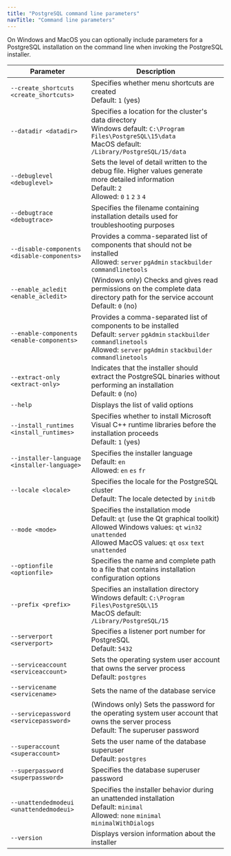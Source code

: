 ```yaml
---
title: "PostgreSQL command line parameters"
navTitle: "Command line parameters"
---
```


On Windows and MacOS you can optionally include parameters for a PostgreSQL installation on the command line when invoking the PostgreSQL installer.

| Parameter                                   | Description |
| ------------------------------------------- | ----------- |
| `--create_shortcuts <create_shortcuts>`     | Specifies whether menu shortcuts are created <br />Default: `1` (yes) |
| `--datadir <datadir>`                       | Specifies a location for the cluster's data directory <br />Windows default: `C:\Program Files\PostgreSQL\15\data`<br />MacOS default: `/Library/PostgreSQL/15/data`|
| `--debuglevel <debuglevel>`                 | Sets the level of detail written to the debug file. Higher values generate more detailed information<br />Default: `2`<br />Allowed: `0` `1` `2` `3` `4` |
| `--debugtrace <debugtrace>`                 | Specifies the filename containing installation details used for troubleshooting purposes |
| `--disable-components <disable-components>` | Provides a comma-separated list of components that should not be installed<br /> Allowed: `server` `pgAdmin` `stackbuilder` `commandlinetools` | 
| `--enable_acledit <enable_acledit>`         | (Windows only) Checks and gives read permissions on the complete data directory path for the service account <br />Default: `0` (no) |
| `--enable-components <enable-components>`   | Provides a comma-separated list of components to be installed<br />Default: `server` `pgAdmin` `stackbuilder` `commandlinetools`<br />Allowed: `server` `pgAdmin` `stackbuilder` `commandlinetools` |
| `--extract-only <extract-only>`             | Indicates that the installer should extract the PostgreSQL binaries without performing an installation<br />Default: `0` (no) |
| `--help`                                    | Displays the list of valid options |
| `--install_runtimes <install_runtimes>`     | Specifies whether to install Microsoft Visual C++ runtime libraries before the installation proceeds<br />Default: `1` (yes) |
| `--installer-language <installer-language>` | Specifies the installer language<br />Default: `en`<br />Allowed: `en` `es` `fr` |
| `--locale <locale>`                         | Specifies the locale for the PostgreSQL cluster<br />Default: The locale detected by `initdb` |
| `--mode <mode>`                             | Specifies the installation mode<br />Default: `qt` (use the Qt graphical toolkit)<br />Allowed Windows values: `qt` `win32` `unattended`<br />Allowed MacOS values: `qt` `osx` `text` `unattended` |
| `--optionfile <optionfile>`                 | Specifies the name and complete path to a file that contains installation configuration options |
| `--prefix <prefix>`                         | Specifies an installation directory<br />Windows default: `C:\Program Files\PostgreSQL\15`<br />MacOS default: `/Library/PostgreSQL/15` |
| `--serverport <serverport>`                 | Specifies a listener port number for PostgreSQL<br />Default: `5432` |
| `--serviceaccount <serviceaccount>`         | Sets the operating system user account that owns the server process<br />Default: `postgres` |
| `--servicename <servicename>`               | Sets the name of the database service |
| `--servicepassword <servicepassword>`       | (Windows only) Sets the password for the operating system user account that owns the server process<br />Default: The superuser password |
| `--superaccount <superaccount>`             | Sets the user name of the database superuser<br />Default: `postgres` |
| `--superpassword <superpassword>`           | Specifies the database superuser password |
| `--unattendedmodeui <unattendedmodeui>`     | Specifies the installer behavior during an unattended installation<br />Default: `minimal`<br />Allowed: `none` `minimal` `minimalWithDialogs` |
| `--version`                                 | Displays version information about the installer |


 


















